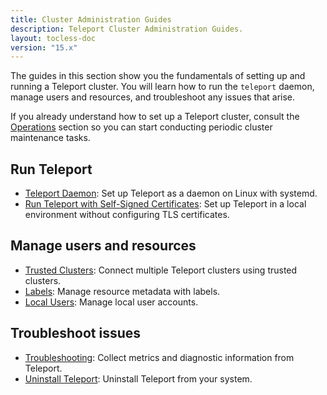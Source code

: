 ```yaml
---
title: Cluster Administration Guides
description: Teleport Cluster Administration Guides.
layout: tocless-doc
version: "15.x"
---
```


The guides in this section show you the fundamentals of setting up and running a
Teleport cluster. You will learn how to run the `teleport` daemon, manage users
and resources, and troubleshoot any issues that arise.

If you already understand how to set up a Teleport cluster, consult the
[Operations](/docs/management/operations) section so you can start conducting periodic
cluster maintenance tasks.

## Run Teleport

- [Teleport Daemon](/docs/management/admin/daemon): Set up Teleport as a daemon on Linux with systemd.
- [Run Teleport with Self-Signed Certificates](/docs/management/admin/self-signed-certs): Set up Teleport in a local
  environment without configuring TLS certificates.

## Manage users and resources

- [Trusted Clusters](/docs/management/admin/trustedclusters): Connect multiple Teleport clusters using trusted clusters.
- [Labels](/docs/management/admin/labels): Manage resource metadata with labels.
- [Local Users](/docs/management/admin/users): Manage local user accounts.

## Troubleshoot issues

- [Troubleshooting](/docs/management/admin/troubleshooting): Collect metrics and diagnostic information from Teleport.
- [Uninstall Teleport](/docs/management/admin/uninstall-teleport): Uninstall Teleport from your system.
